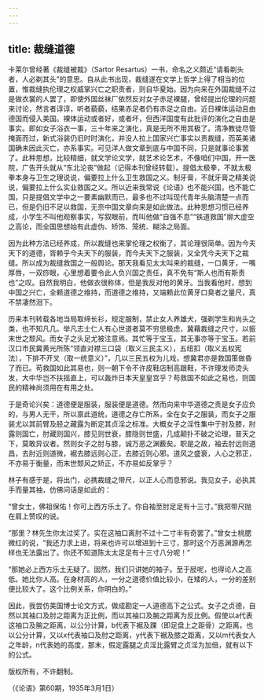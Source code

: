 ```yaml
---
---
---
```

title: 裁缝道德
---




卡莱尔曾经著《裁缝被裁》（Sartor Resartus）一书，命名之义颇近“请看剃头者，人必剃其头”的意思。自从此书出现，裁缝遂在文学上哲学上得了相当的位置，惟裁缝执伦理之权威掌兴亡之职责者，则自华夏始。因为向来在外国裁缝不过是做衣裳的人罢了，即使外国丝袜厂依然反对女子赤足裸腿，曾经提出伦理的问题来讨论，然言者谆谆，听者藐藐，结果赤足者仍有赤足之自由。近日裸体运动且由德国而侵入美国。裸体运动或者好，或者坏，但西洋国度有此批评的演化之自由是事实。即如女子浴衣一事，三十年来之演化，真是无所不用其极了。清净教徒尽管掩面而过，新式浴装仍旧时时演化，并没人拉上国家兴亡事实以责裁缝，而英美诸国确未因此灭亡，亦系事实。可见洋人做文章到底与中国不同，只是就事论事罢了。此种思想，比较精细，就文学论文学，就艺术论艺术，不像咱们中国，开一医院，广告开头就从“东北沦丧”做起（记得本刊曾经转载）。提倡太极拳，不就太极拳本身与卫生之理说说，偏要拉上什么卫生救国之义。制牙膏，不就牙膏之精美说说，偏要拉上什么实业救国之义。所以近来我常说《论语》也不能兴国，也不能亡国，只是提倡文学中之一要素幽默而已，最多也不过叫现代青年头脑清楚一点而已，但是仍旧不足以救国，无奈中国文章向来是如此做法。此种思想习惯已经养成，小学生不叫他观察事实，写叙眼前，而叫他做“自强不息”“铁道救国”廓大虚空之高论，而全国思想始有此虚伪、矫饰、笼统、糊涂之局面。

因为此种方法已经养成，所以裁缝也来掌伦理之权衡了，其论理很简单。因为今夫天下的道德，胥赖乎今夫天下的服装，而今夫天下之服装，又全凭今夫天下之裁缝。所以成为裁缝救国之一般舆论。那天我看见太太叫来的裁缝，一口黄牙，一嘴厚唇，一双痧眼，心里想着要令此人负兴国之责任，真不免有“斯人也而有斯责也”之叹。自然我明白，他做衣很称体，但是我反对他的黄牙。当我看他时，想到中国之兴亡，全赖道德之维持，而道德之维持，又端赖此位黄牙口臭者之量尺，真不禁凄然泪下。

历来本刊转载各地当局取缔长衫，规定服制，禁止女人养雄犬，强剃学生和尚头之类，也不知凡几。举凡志士仁人有心世道者莫不穷思极虑，冀藉裁缝之尺寸，以振末世之颓风。而女子之头足尤被注意焉。其忙等于宝玉，其无事亦等于宝玉。若前汉口市民冀黄光所陈“领直对襟三口袋（取义三民主义），五纽扣（取义五权宪法），下排不开叉（取一统意义）”，几以三民五权为儿戏，想冀君亦是救国策做昏了而已。苟救国如此其易也，则一朝下令不许皮鞋店制高跟鞋，不许理发师烫头发，大中华岂不扶摇直上，可以轰炸日本天皇皇宫乎？苟救国不如此之易也，则国民的精神尚须用在有用之处。

于是奇论兴矣：道德便是服装，服装便是道德。然而向来中华道德之责是女子应负的，与男人无干，所以禀此道统，道德之存亡所系，全在女子之服装，而女子之服装尤以其前臂及胫之藏露为断定其贞淫之标准。大概女子之淫性集中于肘及膝，肘露则国亡，肘藏则国兴，膝见则世衰，膝隐则世盛，几成颠扑不破之论理，普天之下，莫敢异议者。然则女子之肘与膝，诚万恶之渊薮矣。职是之故，袖去肘远则道昌，去肘近则道微，裾去膝远则心正，去膝近则心邪。道风之盛衰，人心之邪正，不亦易于衡量，而末世颓风之矫正，不亦易如反掌乎？

林子有感于是，将出门，必携裁缝之带尺，以正人心而息邪说。我见女子，必执其手而量其袖，仿佛问话是如此的：

“曾女士，佛祖保佑！你可上西方乐土了。你自袖至肘足足有十三寸。”我把带尺抛在肩上赞叹的说。

“那里？林先生你太过奖了。实在这袖口离肘不过十二寸半有奇罢了。”曾女士桃腮微红的说，“我还力求上进，将来也许可以增进到十三寸，那时这个万恶渊源再怎样也无法露出了。你还不知道陈太太足足有十三寸八分呢！”

“那她必上西方乐土无疑了。固然，我们只讲她的袖子。至于胫呢，也得论人之高低。她比你人高。在身材高的人，一分之道德价值比较小，在矮的人，一分的差别便比较大了。这个比例关系，你明白的。”

因此，我尝仿美国博士论文方式，做成勘定一人道德高下之公式。女子之贞德，自然以其袖口及肘之距离为正比例，而以其袖口及腕之距离为反比例。假使以a代表这袖口及腕之距离，以公分计算，b代表下裾及踝（即足盘上之距骨）之距离，也以公分计算，又以x代表袖口及肘之距离，y代表下裾及膝之距离，又以m代表女人之年龄，n代表她的高度，那末，假定露腿之贞淫比露臂之贞淫为加倍，就有以下的公式。



版权所有，不许翻制。

（《论语》第60期，1935年3月1日）